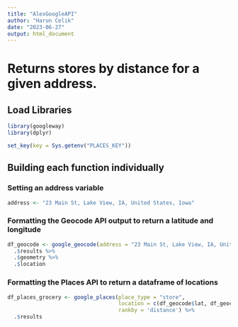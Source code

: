 ```yaml
---
title: "AlexGoogleAPI"
author: "Harun Celik"
date: "2023-06-27"
output: html_document
---
```


# Returns stores by distance for a given address.

## Load Libraries

```r
library(googleway)
library(dplyr)

set_key(key = Sys.getenv("PLACES_KEY"))
```

## Building each function individually

### Setting an address variable

```r
address <- "23 Main St, Lake View, IA, United States, Iowa"
```


### Formatting the Geocode API output to return a latitude and longitude

```r
df_geocode <- google_geocode(address = "23 Main St, Lake View, IA, United States, Iowa") %>%
  .$results %>%
  .$geometry %>%
  .$location
```

### Formatting the Places API to return a dataframe of locations

```r
df_places_grocery <- google_places(place_type = "store",
                                   location = c(df_geocode$lat, df_geocode$lng), 
                                   rankby = 'distance') %>%
  .$results
```
